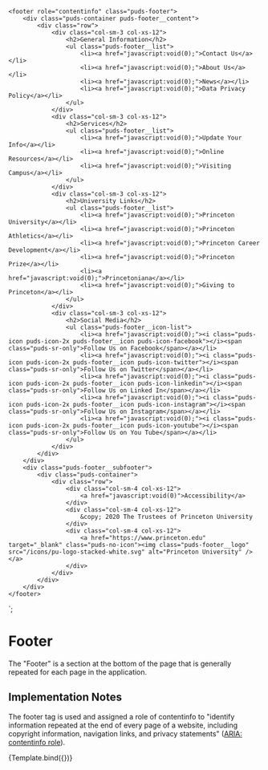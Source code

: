 
<Meta title="Components/Footer" component="Footer" />

    <footer role="contentinfo" class="puds-footer">
        <div class="puds-container puds-footer__content">
            <div class="row">
                <div class="col-sm-3 col-xs-12">
                    <h2>General Information</h2>
                    <ul class="puds-footer__list">
                        <li><a href="javascript:void(0);">Contact Us</a></li>
                        <li><a href="javascript:void(0);">About Us</a></li>
                        <li><a href="javascript:void(0);">News</a></li>
                        <li><a href="javascript:void(0);">Data Privacy Policy</a></li>
                    </ul>
                </div>
                <div class="col-sm-3 col-xs-12">
                    <h2>Services</h2>
                    <ul class="puds-footer__list">
                        <li><a href="javascript:void(0);">Update Your Info</a></li>
                        <li><a href="javascript:void(0);">Online Resources</a></li>
                        <li><a href="javascript:void(0);">Visiting Campus</a></li>
                    </ul>
                </div>
                <div class="col-sm-3 col-xs-12">
                    <h2>University Links</h2>
                    <ul class="puds-footer__list">
                        <li><a href="javascript:void(0);">Princeton University</a></li>
                        <li><a href="javascript:void(0);">Princeton Athletics</a></li>
                        <li><a href="javascript:void(0);">Princeton Career Development</a></li>
                        <li><a href="javascript:void(0);">Princeton Prize</a></li>
                        <li><a href="javascript:void(0);">Princetoniana</a></li>
                        <li><a href="javascript:void(0);">Giving to Princeton</a></li>
                    </ul>
                </div>
                <div class="col-sm-3 col-xs-12">
                    <h2>Social Media</h2>
                    <ul class="puds-footer__icon-list">
                        <li><a href="javascript:void(0);"><i class="puds-icon puds-icon-2x puds-footer__icon puds-icon-facebook"></i><span class="puds-sr-only">Follow Us on Facebook</span></a></li>
                        <li><a href="javascript:void(0);"><i class="puds-icon puds-icon-2x puds-footer__icon puds-icon-twitter"></i><span class="puds-sr-only">Follow Us on Twitter</span></a></li>
                        <li><a href="javascript:void(0);"><i class="puds-icon puds-icon-2x puds-footer__icon puds-icon-linkedin"></i><span class="puds-sr-only">Follow Us on Linked In</span></a></li>
                        <li><a href="javascript:void(0);"><i class="puds-icon puds-icon-2x puds-footer__icon puds-icon-instagram"></i><span class="puds-sr-only">Follow Us on Instagram</span></a></li>
                        <li><a href="javascript:void(0);"><i class="puds-icon puds-icon-2x puds-footer__icon puds-icon-youtube"></i><span class="puds-sr-only">Follow Us on You Tube</span></a></li>
                    </ul>
                </div>
            </div>
        </div>
        <div class="puds-footer__subfooter">
            <div class="puds-container">
                <div class="row">
                    <div class="col-sm-4 col-xs-12">
                        <a href="javascript:void(0)">Accessibility</a>
                    </div>
                    <div class="col-sm-4 col-xs-12">
                        &copy; 2020 The Trustees of Princeton University
                    </div>
                    <div class="col-sm-4 col-xs-12">
                        <a href="https://www.princeton.edu" target="_blank" class="puds-no-icon"><img class="puds-footer__logo" src="/icons/pu-logo-stacked-white.svg" alt="Princeton University" /></a>
                    </div>
                </div>
            </div>
        </div>
    </footer>
`;

# Footer

The "Footer" is a section at the bottom of the page that is generally repeated for each page in the application.

## Implementation Notes

The footer tag is used and assigned a role of contentinfo to "identify information repeated at the end of every page
of a website, including copyright information, navigation links, and privacy statements" (<a href="https://developer.mozilla.org/en-US/docs/Web/Accessibility/ARIA/Roles/Contentinfo_role">ARIA: contentinfo role</a>).

<Canvas>
    <Story name="Basic" args={{}}>
      {Template.bind({})}
    </Story>
</Canvas>


